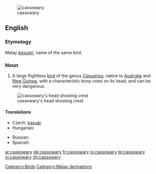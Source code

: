 [[Image:Casuarius casuarius - double-wattled cassowary.jpg|thumb|cassowary]]
==English==

===Etymology===
Malay ''[[kasuari]]'', name of the same bird.

===Noun===
{{en-noun|cassowaries}}

# A large flightless [[bird]] of the genus ''[[Casuarius]]'', native to [[Australia]] and [[New Guinea]], with a characteristic bony crest on its head, and can be very dangerous.

[[Image:Cassowary head frontal.jpg|thumb|cassowary's head showing crest]]

====Translations====
{{trans-top|a large flightless bird of the genus Casuarius}}
* Czech: [[kasuár]]
* Hungarian: {{t|hu|kazuár}}
{{trans-mid}}
* Russian: {{t+|ru|казуар|sc=Cyrl}}
* Spanish: {{t+|es|casuario|m}}
{{trans-bottom}}

[[Category:Birds]]
[[Category:Malay derivations]]

[[ar:cassowary]]
[[de:cassowary]]
[[fr:cassowary]]
[[io:cassowary]]
[[te:cassowary]]
[[vi:cassowary]]
[[zh:cassowary]]
